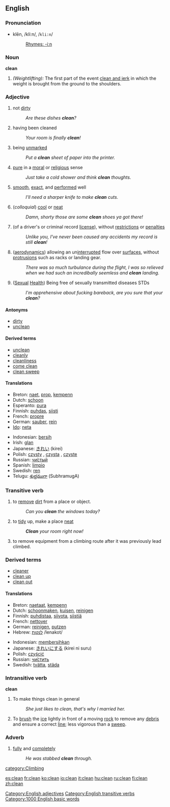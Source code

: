 ==English==

===Pronunciation===
*klēn, /kliːn/, /<tt>kli:n</tt>/
*:[[Rhymes:English:-iːn|Rhymes: -iːn]]

===Noun===
'''clean'''

#''(Weightlifting):'' The first part of the event [[clean and jerk]] in which the weight is brought from the ground to the shoulders.

=== Adjective ===
{{en-adj-er}}

#not [[dirty]]
#:''Are these dishes '''clean'''?''
#having been cleaned
#: ''Your room is finally '''clean'''! ''
#being [[unmarked]]
#:''Put a '''clean''' sheet of paper into the printer.''
#[[pure]] in a [[moral]] or [[religious]] sense
#:''Just take a cold shower and think '''clean''' thoughts.''
#[[smooth]], [[exact]], and [[performed]] well
#:''I'll need a sharper knife to make '''clean''' cuts.''
#(''colloquial'') [[cool]] or [[neat]]
#: ''Damn, shorty those are some '''clean''' shoes ya got there!''
#(of a driver's or criminal record [[license]]), without [[restriction]]s or [[penalties]]
#: ''Unlike you, I've never been caused any accidents my record is still '''clean'''!''
#([[aerodynamics]]) allowing an un[[interrupted]] flow over [[surface]]s, without [[protrusion]]s such as racks or landing gear.
#: ''There was so much turbulance during the flight, I was so relieved when we had such an incredibally seemless and '''clean''' landing.''
#([[Sex]]ual [[Health]]) Being free of sexually transmitted diseases STDs
#: ''I'm apprehensive about fucking bareback, are you sure that your '''clean'''?''
====Antonyms====
*[[dirty]]
*[[unclean]]
====Derived terms====
*[[unclean]]
*[[cleanly]]
*[[cleanliness]]
*[[come clean]]
*[[clean sweep]]


==== Translations ====
{{top}}
*Breton: [[naet]], [[prop]], [[kempenn]]
*Dutch: [[schoon]]
*Esperanto: [[pura]]
*Finnish: [[puhdas]], [[siisti]]
*French: [[propre]]
*German: [[sauber]], [[rein]]
*[[Ido]]: [[neta]]
{{mid}}
*Indonesian: [[bersih]]
*Irish: [[glan]]
*Japanese: [[きれい]] (kirei)
*Polish: [[czysty]] {{m}}, [[czysta]] {{f}}, [[czyste]] {{n}}
*Russian: [[чистый|чи́стый]] {{m}}
*Spanish: [[limpio]]
*Swedish: [[ren]]
*Telugu: [[శుభ్రముగా]] (SubhramugA)
{{bottom}}

===Transitive verb===
{{en-infl-reg-consonant|clean||}}
#to [[remove]] [[dirt]] from a place or object.
#: ''Can you '''clean''' the windows today?''
#to [[tidy]] up, make a place [[neat]]
#: '' '''Clean''' your room right now!''
#to remove equipment from a climbing route after it was previously lead climbed.

===Derived terms===
*[[cleaner]]
*[[clean up]]
*[[clean out]]

==== Translations ====
{{top}}
*Breton: [[naetaat]], [[kempenn]]
*Dutch: [[schoonmaken]], [[kuisen]], [[reinigen]]
*Finnish: [[puhdistaa]], [[siivota]], [[siistiä]]
*French: [[nettoyer]]
*German: [[reinigen]], [[putzen]]
*Hebrew: [[:he:לנקות|לנקות]] /lenakot/
{{mid}}
*Indonesian: [[bersih|membersihkan]]
*Japanese: [[きれい]]にする (kirei ni suru)
*Polish: [[czyścić]]
*Russian: [[:ru:чистить|чи́стить]]
*Swedish: [[tvätta]], [[städa]]
{{bottom}}

===Intransitive verb===
'''clean'''
# To make things clean in general
#:''She just likes to clean, that's why I married her.''
# {{curling}} To [[brush]] the [[ice]] lightly in front of a moving [[rock]] to remove any [[debris]] and ensure a correct [[line]]; less vigorous than a [[sweep]]. 
===Adverb===
#[[fully]] and [[completely]]
#: ''He was stabbed  '''clean''' through.''


[[category:Climbing]]
[[Category:English adjectives]]
[[Category:English transitive verbs]]

[[Category:1000 English basic words]]

[[es:clean]]
[[fr:clean]]
[[ko:clean]]
[[io:clean]]
[[it:clean]]
[[hu:clean]]
[[ru:clean]]
[[fi:clean]]
[[zh:clean]]
